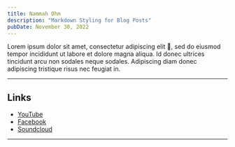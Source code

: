 ```yaml
---
title: Nammah Ohm
description: "Markdown Styling for Blog Posts"
pubDate: November 30, 2022
---
```


<BlogImage src={Dog} alt="Beagle Dog by Jules D. on Unsplash" />

Lorem ipsum dolor sit amet, consectetur adipiscing elit 🤣, sed do eiusmod tempor incididunt ut labore et dolore magna aliqua. Id donec ultrices tincidunt arcu non sodales neque sodales. Adipiscing diam donec adipiscing tristique risus nec feugiat in.

---

## Links

- [YouTube](https://youtube.com)
- [Facebook](https://facebook.com)
- [Soundcloud](https://soundcloud.com)

---
